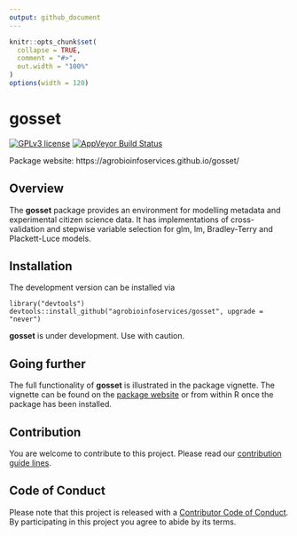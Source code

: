 ```yaml
---
output: github_document
---
```


```r
knitr::opts_chunk$set(
  collapse = TRUE,
  comment = "#>",
  out.width = "100%"
)
options(width = 120)
```

# gosset

<!-- badges: start -->
[![GPLv3 license](https://img.shields.io/badge/License-GPLv3-blue.svg)](https://www.r-project.org/Licenses/GPL-3)
[![AppVeyor Build Status](https://ci.appveyor.com/api/projects/status/github/agrobioinfoservices/gosset?branch=master&svg=true)](https://ci.appveyor.com/project/kauedesousa/gosset)
<!-- badges: end -->

Package website: https://agrobioinfoservices.github.io/gosset/

## Overview

The **gosset** package provides an environment for modelling metadata and experimental citizen science data. It has implementations of cross-validation and stepwise variable selection for glm, lm, Bradley-Terry and Plackett-Luce models. 


## Installation

The development version can be installed via

    library("devtools")
    devtools::install_github("agrobioinfoservices/gosset", upgrade = "never")
    
**gosset** is under development. Use with caution.


## Going further

The full functionality of **gosset** is illustrated in the package vignette. The vignette can be found on the [package website](https://agrobioinfoservices.github.io/gosset/) or from within R once the package has been installed.

## Contribution

You are welcome to contribute to this project. Please read our [contribution guide lines](CONTRIBUTING.md). 

## Code of Conduct

Please note that this project is released with a [Contributor Code of Conduct](CODE_OF_CONDUCT.md). By participating in this project you agree to abide by its terms.



